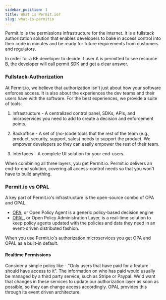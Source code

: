 ```yaml
---
sidebar_position: 1
title: What is Permit.io?
slug: what-is-permitio
---
```


Permit.io is the permissions infrastructure for the internet. It is a fullstack authorization solution that enables developers to bake in access control into their code in minutes and be ready for future requirements from customers and regulators.

In order for a BE developer to decide if user A is permitted to see resource B, the developer will call permit SDK and get a clear answer.

### Fullstack-Authorization

At Permit.io, we believe that authorization isn't just about how your software enforces access.
It is also about the experiences the dev teams and their users have with the software.
For the best experiences, we provide a suite of tools:

1. Infrastructure - A centralized control panel, SDKs, APIs, and microservices you need to add to create a decision and enforcement points.

2. Backoffice - A set of (no-)code tools that the rest of the team (e.g., product, security, support, sales) needs to support the product. We empower developers so they can easily empower the rest of their team.

3. Interfaces - A complete UI solution for your end-users.

When combining all three layers, you get Permit.io. Permit.io delivers an end-to-end solution, covering all access-control needs so that you won't have to build anything.

### Permit.io vs OPAL

A key part of Permit.io's infrastructure is the open-source combo of OPA and OPAL.

- [OPA](https://www.openpolicyagent.org/), or Open Policy Agent is a generic policy-based decision engine
- [OPAL](https://www.opal.ac/), or Open Policy Administration Layer, is a real-time solution to keep policy agents updated with the policies and data they need in an event-driven distributed fashion.

When you use Permit.io's authorization microservices you get OPA and OPAL as a built-in default.

#### Realtime Permissions

Consider a simple policy like - &quot;Only users that have paid for a feature should have access to it&quot;.
The information on who has paid would usually be managed by a third party service, such as Stripe or Paypal.
We'd want that changes in these services to update our authorization layer as soon as possible, so they can change access accordingly.
OPAL provides this through its event driven architecture.
